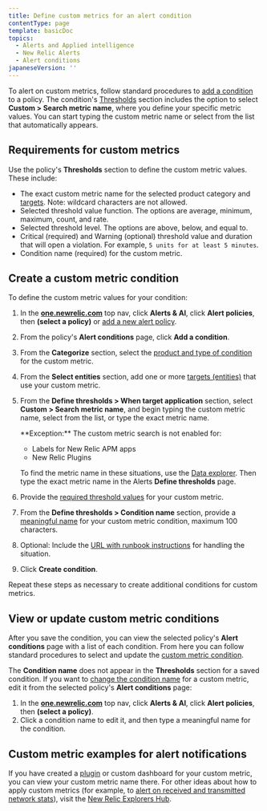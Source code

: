 ```yaml
---
title: Define custom metrics for an alert condition
contentType: page
template: basicDoc
topics:
  - Alerts and Applied intelligence
  - New Relic Alerts
  - Alert conditions
japaneseVersion: ''
---
```


To alert on custom metrics, follow standard procedures to [add a condition](/docs/alerts/new-relic-alerts-beta/configuring-alert-policies/define-alert-conditions) to a policy. The condition's [Thresholds](/docs/alerts/new-relic-alerts-beta/configuring-alert-policies/define-thresholds-trigger-alert) section includes the option to select **Custom > Search metric name**, where you define your specific metric values. You can start typing the custom metric name or select from the list that automatically appears.

## Requirements for custom metrics

Use the policy's **Thresholds** section to define the custom metric values. These include:

* The exact custom metric name for the selected product category and [targets](/docs/alerts/new-relic-alerts-beta/configuring-alert-policies/select-product-targets-alert-condition). Note: wildcard characters are not allowed.
* Selected threshold value function. The options are average, minimum, maximum, count, and rate.
* Selected threshold level. The options are above, below, and equal to.
* Critical (required) and Warning (optional) threshold value and duration that will open a violation. For example, `5 units for at least 5 minutes`.
* Condition name (required) for the custom metric.

## Create a custom metric condition

To define the custom metric values for your condition:

1. In the **[one.newrelic.com](https://one.newrelic.com/ "Link opens in a new window.")** top nav, click **Alerts & AI**, click **Alert policies**, then **(select a policy)** or [add a new alert policy](/docs/alerts/new-relic-alerts-beta/configuring-alert-policies/name-or-rename-alert-policy).
2. From the policy's **Alert conditions** page, click **Add a condition**.
3. From the **Categorize** section, select the [product and type of condition](/docs/alerts/new-relic-alerts-beta/configuring-alert-policies/define-alert-conditions) for the custom metric.
4. From the **Select entities** section, add one or more [targets (entities)](/docs/alerts/new-relic-alerts-beta/configuring-alert-policies/select-product-targets-alert-condition) that use your custom metric.
5. From the **Define thresholds > When target application** section, select **Custom > Search metric name**, and begin typing the custom metric name, select from the list, or type the exact metric name.

   <Callout variant="tip">
     **Exception:** The custom metric search is not enabled for:

     * Labels for New Relic APM apps
     * New Relic Plugins

     To find the metric name in these situations, use the [Data explorer](/docs/insights/use-insights-ui/explore-data/metric-explorer-search-chart-metrics-sent-new-relic-agents). Then type the exact metric name in the Alerts **Define thresholds** page.
   </Callout>
6. Provide the [required threshold values](#custom-metrics-requirements) for your custom metric.
7. From the **Define thresholds > Condition name** section, provide a [meaningful name](/docs/alerts/new-relic-alerts-beta/configuring-alert-policies/define-alert-conditions#best-practices-conditions) for your custom metric condition, maximum 100 characters.
8. Optional: Include the [URL with runbook instructions](/docs/alerts/new-relic-alerts-beta/reviewing-alert-incidents/provide-runbook-instructions-alerts) for handling the situation.
9. Click **Create condition**.

Repeat these steps as necessary to create additional conditions for custom metrics.

## View or update custom metric conditions

After you save the condition, you can view the selected policy's **Alert conditions** page with a list of each condition. From here you can follow standard procedures to select and update the [custom metric condition](#custom-metrics-threshold).

The **Condition name** does not appear in the **Thresholds** section for a saved condition. If you want to [change the condition name](/docs/alerts/new-relic-alerts-beta/configuring-alert-policies/define-alert-conditions#rename-condition) for a custom metric, edit it from the selected policy's **Alert conditions** page:

1. In the **[one.newrelic.com](https://one.newrelic.com/ "Link opens in a new window.")** top nav, click **Alerts & AI**, click **Alert policies**, then **(select a policy)**.
2. Click a condition name to edit it, and then type a meaningful name for the condition.

## Custom metric examples for alert notifications

If you have created a [plugin](/docs/plugins/developing-plugins/structuring-your-plugin/creating-summary-metrics-plugins) or custom dashboard for your custom metric, you can view your custom metric name there. For other ideas about how to apply custom metrics (for example, to [alert on received and transmitted network stats](https://discuss.newrelic.com/t/alert-on-network-metrics/23902)), visit the [New Relic Explorers Hub](https://discuss.newrelic.com/tags/alerts).
